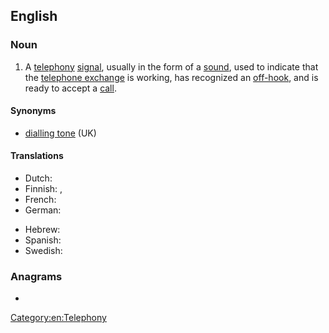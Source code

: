 ==English==

===Noun===
{{wikipedia}}
{{en-noun}}

# A [[telephony]] [[signal]], usually in the form of a [[sound]], used to indicate that the [[telephone exchange]] is working, has recognized an [[off-hook]], and is ready to accept a [[call]].

====Synonyms====
* [[dialling tone]] (UK)

====Translations====
{{trans-top|telephony signal}}
* Dutch: {{t+|nl|kiestoon|m}}
* Finnish: {{t|fi|valintaääni}}, {{t|fi|vapaaääni}}
* French: {{t+|fr|tonalité|f}}
* German: {{t+|de|Wählton|m}}
{{trans-mid}}
* Hebrew: {{t|he|צליל חיוג|m|tr=tslil hiug}}
* Spanish: {{t|es|tono de marcar|m}}
* Swedish: {{t+|sv|kopplingston|c}}
{{trans-bottom}}

===Anagrams===
* {{anagrams|en|a=adeilnot|delation|indolate|tiadenol}}

[[Category:en:Telephony]]